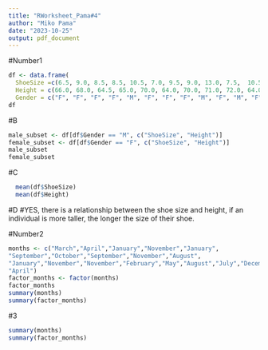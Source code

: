 ```yaml
---
title: "RWorksheet_Pama#4"
author: "Miko Pama"
date: "2023-10-25"
output: pdf_document
---
```

 
#Number1
```r
df <- data.frame(
  ShoeSize =c(6.5, 9.0, 8.5, 8.5, 10.5, 7.0, 9.5, 9.0, 13.0, 7.5,  10.5, 8.5, 12.0, 10.5, 13.0, 11.5, 8.5, 5.0, 10.0, 6.5, 7.5, 8.5, 10.5, 8.5, 10.5, 11.0, 9.0, 13.0),
  Height = c(66.0, 68.0, 64.5, 65.0, 70.0, 64.0, 70.0, 71.0, 72.0, 64.0, 74.5, 67.0, 71.0, 71.0, 77.0, 72.0, 59.0, 62.0, 72.0, 66.0, 64.0, 67.0, 73.0, 69.0, 72.0, 70.0, 69.0, 70.0),
  Gender = c("F", "F", "F", "F", "M", "F", "F", "F", "M", "F", "M", "F", "M", "M", "M", "M", "F", "F", "M", "F","F", "M", "M", "F", "M", "M", "M", "M")) 
df
```
#B
``` r
male_subset <- df[df$Gender == "M", c("ShoeSize", "Height")]
female_subset <- df[df$Gender == "F", c("ShoeSize", "Height")]
male_subset
female_subset
```
#C
``` r
  mean(df$ShoeSize)
  mean(df$Height)
```
#D
#YES, there is a relationship between the shoe size and height, if an individual is more taller, the longer the size of their shoe.

#Number2
``` r
months <- c("March","April","January","November","January",
"September","October","September","November","August",
"January","November","November","February","May","August","July","December","August","August","September","November","February",
"April")
factor_months <- factor(months)
factor_months
summary(months)
summary(factor_months)
```
#3
``` r
summary(months)
summary(factor_months)
```

 